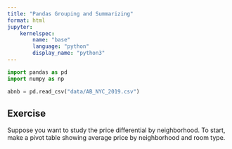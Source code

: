 ```yaml
---
title: "Pandas Grouping and Summarizing"
format: html
jupyter:
    kernelspec:
        name: "base"
        language: "python"
        display_name: "python3"
---
```


```python
import pandas as pd
import numpy as np
```


```python
abnb = pd.read_csv("data/AB_NYC_2019.csv")
```

## Exercise

Suppose you want to study the price differential by neighborhood.
To start, make a pivot table showing average price
by neighborhood and room type.